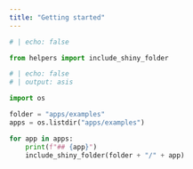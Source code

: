 ```yaml
---
title: "Getting started"
---
```


```python
# | echo: false

from helpers import include_shiny_folder

```



```python
# | echo: false
# | output: asis

import os

folder = "apps/examples"
apps = os.listdir("apps/examples")

for app in apps:
    print(f"## {app}")
    include_shiny_folder(folder + "/" + app)

```